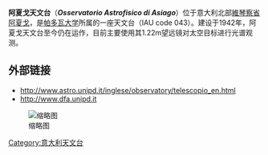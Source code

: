 {{Infobox observatory
|altitude=1,045米（3,428英尺）
|caption=阿夏戈天文台的1.22米口径望远镜
|image=
|telescope1_name=伽利略望远镜
|telescope1_type=1.22m 反射望远镜
|organization=[[帕多瓦大学|帕多瓦大学]]
|name=阿夏戈天文台
|location=[[意大利|意大利]][[威尼托|威尼托]]大区[[維琴察省|維琴察省]][[阿夏戈|阿夏戈]]
|established=1942年
}}
'''阿夏戈天文台'''（'''''Osservatorio Astrofisico di Asiago'''''）位于意大利北部[[維琴察省|維琴察省]][[阿夏戈|阿夏戈]]，是[[帕多瓦大学|帕多瓦大学]]所属的一座天文台（IAU code 043）。建设于1942年，阿夏戈天文台至今仍在运作，目前主要使用其1.22m望远镜对太空目标进行光谱观测。

== 外部链接 ==
* http://www.astro.unipd.it/inglese/observatory/telescopio_en.html {{Wayback|url=http://www.astro.unipd.it/inglese/observatory/telescopio_en.html |date=20170720082820 }}
* http://www.dfa.unipd.it {{Wayback|url=http://www.dfa.unipd.it/ |date=20210326143840 }}
[[File:1.22m_Galilei_telescope_at_Asiago_observatory.jpg|缩略图]]

[[Category:意大利天文台|Category:意大利天文台]]